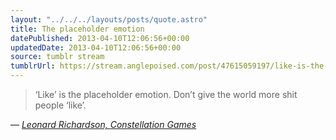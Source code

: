 ```yaml
---
layout: "../../../layouts/posts/quote.astro"
title: The placeholder emotion
datePublished: 2013-04-10T12:06:56+00:00
updatedDate: 2013-04-10T12:06:56+00:00
source: tumblr stream
tumblrUrl: https://stream.anglepoised.com/post/47615059197/like-is-the-placeholder-emotion-dont-give-the
---
```


> &lsquo;Like&rsquo; is the placeholder emotion. Don&rsquo;t give the world more shit people &#8216;like&rsquo;.

— <cite>[Leonard Richardson, _Constellation Games_](https://www.goodreads.com/en/book/show/13063050)</cite>
